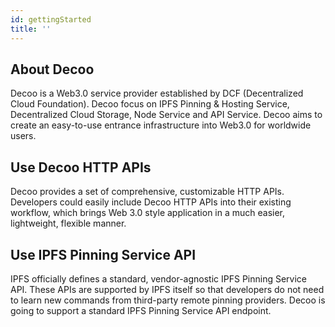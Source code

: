 ```yaml
---
id: gettingStarted
title: ''
---
```


## About Decoo
Decoo is a Web3.0 service provider established by DCF (Decentralized Cloud Foundation). Decoo focus on IPFS Pinning & Hosting Service, Decentralized Cloud Storage, Node Service and API Service. Decoo aims to create an easy-to-use entrance infrastructure into Web3.0 for worldwide users.

## Use Decoo HTTP APIs
Decoo provides a set of comprehensive, customizable HTTP APIs. Developers could easily include Decoo HTTP APIs into their existing workflow, which brings Web 3.0 style application in a much easier, lightweight, flexible manner.

## Use IPFS Pinning Service API
IPFS officially defines a standard, vendor-agnostic IPFS Pinning Service API. These APIs are supported by IPFS itself so that developers do not need to learn new commands from third-party remote pinning providers. Decoo is going to support a standard IPFS Pinning Service API endpoint.
